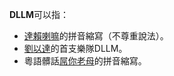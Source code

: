 '''DLLM'''可以指：
*[[達賴喇嘛|達賴喇嘛]]的拼音縮寫（不尊重說法）。
*[[劉以達|劉以達]]的首支樂隊DLLM。
*粵語髒話[[屌你老母|屌你老母]]的拼音縮寫。

{{disambig|Cat=非中文名稱消歧義}}